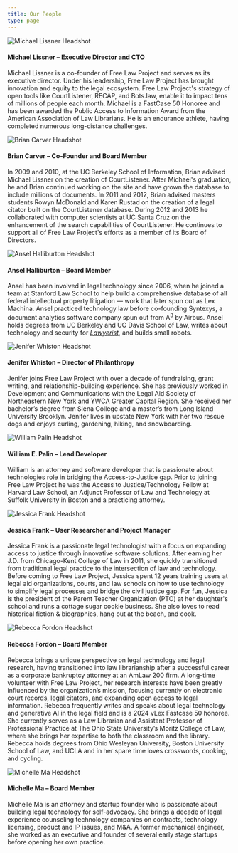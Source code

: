 ```yaml
---
title: Our People
type: page
---
```


<div className="flex flex-wrap gap-y-8">
  <div className="w-1/3">
    <img src="/images/mike-150x150.jpeg" alt="Michael Lissner Headshot"/>
  </div>
  <div className="w-2/3">
    <h4>Michael Lissner &ndash; Executive Director and CTO</h4>
    <p>Michael Lissner is a co-founder of Free Law Project and serves as its 
       executive director. Under his leadership, Free Law Project has brought 
       innovation and equity to the legal ecosystem. Free Law Project's 
       strategy of open tools like CourtListener, RECAP, and Bots.law, enable 
       it to impact tens of millions of people each month. Michael is a 
       FastCase 50 Honoree and has been awarded the Public Access to 
       Information Award from the American Association of Law Librarians. He is 
       an endurance athlete, having completed numerous long-distance challenges.</p>
  </div>
  <div className="w-1/3">
    <img src="/images/brian-150x150.jpeg" alt="Brian Carver Headshot"/>
  </div>
  <div className="w-2/3">
    <h4>Brian Carver &ndash; Co-Founder and Board Member</h4>
    <p>In 2009 and 2010, at the UC Berkeley School of Information, Brian advised
       Michael Lissner on the creation of CourtListener. After Michael's
       graduation, he and Brian continued working on the site and have grown
       the database to include millions of documents. In 2011 and 2012,
       Brian advised masters students Rowyn McDonald and Karen Rustad on the
       creation of a legal citator built on the CourtListener database. During
       2012 and 2013 he collaborated with computer scientists at UC Santa Cruz
       on the enhancement of the search capabilities of CourtListener. He
       continues to support all of Free Law Project's efforts as a member of
       its Board of Directors.</p>
  </div>
  <div className="w-1/3">
    <img src="/images/ansel-150x150.jpg" alt="Ansel Halliburton Headshot"/>
  </div>
  <div className="w-2/3">
    <h4>Ansel Halliburton &ndash; Board Member</h4>
    <p>Ansel has been involved in legal technology since 2006, when he joined a
       team at Stanford Law School to help build a comprehensive database of
       all federal intellectual property litigation &mdash; work that later spun out
       as Lex Machina. Ansel practiced technology law before co-founding
       Syntexys, a document analytics software company spun out from
       A<sup>3</sup> by Airbus. Ansel holds degrees from UC Berkeley and UC Davis
       School of Law, writes about technology and security for
       <a href="https://lawyerist.com/author/ansel-halliburton/"><em>Lawyerist</em></a>,
       and builds small robots.</p>
  </div>
  <div className="w-1/3">
    <img src="/images/whiston-150x150.png" alt="Jenifer Whiston Headshot"/>
  </div>
  <div className="w-2/3">
    <h4>Jenifer Whiston &ndash; Director of Philanthropy</h4>
    <p>Jenifer joins Free Law Project with over a decade of fundraising, grant writing,
       and relationship-building experience. She has previously worked in Development and
       Communications with the Legal Aid Society of Northeastern New York and YWCA Greater
       Capital Region. She received her bachelor’s degree from Siena College and a 
       master’s from Long Island University Brooklyn. Jenifer lives in upstate New York 
       with her two rescue dogs and enjoys curling, gardening, hiking, and 
       snowboarding.</p>
  </div>
  <div className="w-1/3">
    <img src="/images/palin-150x150.png" alt="William Palin Headshot"/>
  </div>
  <div className="w-2/3">
    <h4>William E. Palin &ndash; Lead Developer</h4>
    <p>William is an attorney and software developer that is passionate about
       technologies role in bridging the Access-to-Justice gap.  Prior to joining
       Free Law Project he was the Access to Justice/Technology Fellow
       at Harvard Law School, an Adjunct Professor of Law and Technology
       at Suffolk University in Boston and a practicing attorney.</p>
  </div>
  <div className="w-1/3">
    <img src="/images/frank-150x 150.png" alt="Jessica Frank Headshot"/>
  </div>
  <div className="w-2/3">
    <h4>Jessica Frank &ndash; User Researcher and Project Manager</h4>
    <p>Jessica Frank is a passionate legal technologist with a focus on expanding
       access to justice through innovative software solutions. After earning her 
       J.D. from Chicago-Kent College of Law in 2011, she quickly 
       transitioned from traditional legal practice to the intersection of law and 
       technology. Before coming to Free Law Project, Jessica spent 12 years 
       training users at legal aid organizations, courts, and law schools on how 
       to use technology to simplify legal processes and bridge the civil justice gap.
       For fun, Jessica is the president of the Parent Teacher Organization (PTO) at 
       her daughter's school and runs a cottage sugar cookie business. She also 
       loves to read historical fiction & biographies, hang out at the beach, and 
       cook.</p>
  </div>
  <div className="w-1/3">
    <img src="/images/fordon-150x150.png" alt="Rebecca Fordon Headshot"/>
  </div>
  <div className="w-2/3">
    <h4>Rebecca Fordon &ndash; Board Member</h4>
    <p>Rebecca brings a unique perspective on legal technology and legal research,
       having transitioned into law librarianship after a successful career as a
       corporate bankruptcy attorney at an AmLaw 200 firm. A long-time volunteer with
       Free Law Project, her research interests have been greatly influenced by the
       organization’s mission, focusing currently on electronic court records, legal
       citators, and expanding open access to legal information. Rebecca frequently
       writes and speaks about legal technology and generative AI in the legal field
       and is a 2024 vLex Fastcase 50 honoree. She currently serves as a Law Librarian
       and Assistant Professor of Professional Practice at The Ohio State University’s
       Moritz College of Law, where she brings her expertise to both the classroom and
       the library. Rebecca holds degrees from Ohio Wesleyan University, Boston University
       School of Law, and UCLA and in her spare time loves crosswords, cooking, and
       cycling.</p>
  </div>
  <div className="w-1/3">
    <img src="/images/ma-150x150.png" alt="Michelle Ma Headshot"/>
  </div>
  <div className="w-2/3">
    <h4>Michelle Ma &ndash; Board Member</h4>
    <p>Michelle Ma is an attorney and startup founder who is passionate about building
       legal technology for self-advocacy. She brings a decade of legal experience counseling
       technology companies on contracts, technology licensing, product and IP issues, and
       M&A. A former mechanical engineer, she worked as an executive and founder of several
       early stage startups before opening her own practice.</p>
  </div>
</div>